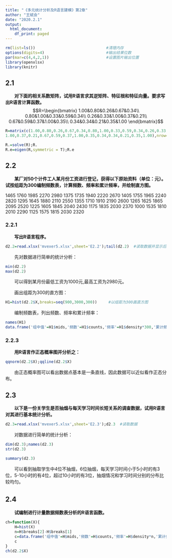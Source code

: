 ```yaml
---
title: "《多元统计分析及R语言建模》第2章"
author: "王斌会"
date: "2020.2.1"
output:
  html_document:
    df_print: paged
---
```


```r
rm(list=ls())                               #清理内存
options(digits=4)                           #输出结果位数
par(mar=c(4,4,2,1))                         #设置图片输出位置
library(openxlsx)
library(knitr)
```

## 2.1      
　　**对下面的相关系数矩阵，试用R语言求其逆矩阵、特征根和特征向量。要求写出R语言计算函数。**
$$R=\begin{bmatrix}
1.00&0.80&0.26&0.67&0.34\\
0.80&1.00&0.33&0.59&0.34\\
0.26&0.33&1.00&0.37&0.21\\
0.67&0.59&0.37&1.00&0.35\\
0.34&0.34&0.21&0.35&1.00
\end{bmatrix}$$

```r
R=matrix(c(1.00,0.80,0.26,0.67,0.34,0.80,1.00,0.33,0.59,0.34,0.26,0.33,
1.00,0.37,0.21,0.67,0.59,0.37,1.00,0.35,0.34,0.34,0.21,0.35,1.00),nrow=5,ncol=5);R           #生成矩阵R
```

```r
R.=solve(R);R.       
R.e=eigen(R,symmetric = T);R.e    
```

## 2.2   
　　**某厂对50个计件工人某月份工资进行登记，获得以下原始资料（单位：元）。试按组距为300编制频数表，计算频数、频率和累计频率，并绘制直方图。**

1465 1760 1985 2270 2980 1375 1735 1940 2220 2670 1405 1755 1965
2240 2820 1295 1645 1880 2110 2550 1355 1710 1910 2190 2600 1265 1625
1865 2095 2520 1225 1605 1845 2040 2430 1175 1835 2030 2370 1000 1535
1810 2010 2290 1125 1575 1815 2030 2320

### 2.2.1
　　**写出R语言程序。**   
  
```r
d2.2=read.xlsx('mvexer5.xlsx',sheet='E2.2');tail(d2.2)  #读取数据并显示后六行
```
　　先对数据进行简单的统计分析：
```r
min(d2.2)
max(d2.2)
```
　　可以得到某月份最低工资为1000元,最高工资为2980元。

　　画出组距为300的直方图：
```r
H1=hist(d2.2$X,breaks=seq(900,3000,300))     #以组距为300画直方图
```

　　编制频数表，列出频数、频率和累计频率：     
```r
names(H1)
data.frame('组中值'=H1$mids,'频数'=H1$counts,'频率'=H1$density*300,'累计频率'=cumsum(H1$density*300))
```

### 2.2.3    
　　**用R语言作正态概率图并分析之：**
```r
qqnorm(d2.2$X);qqline(d2.2$X)        
```

　　由正态概率图可以看出数据点基本是一条直线，因此数据可以近似看作正态分布。

## 2.3   
　　**以下是一份关学生是否抽烟与每天学习时间长短关系的调查数据，试用R语言对其进行基本统计分析。**

```r
d2.3=read.xlsx('mvexer5.xlsx',sheet='E2.3');d2.3  #读取数据
```

　　对数据进行简单的统计分析：
```r
dim(d2.3);names(d2.3)                       
str(d2.3)                                   
```

```r
summary(d2.3)                               
```
　　可以看到抽取学生中4位不抽烟，6位抽烟，每天学习时间小于5小时的有3位，5-10小时的有4位，超过10小时的有3位，抽烟情况和学习时间分别的分布比较均匀。

## 2.4　　　　
　　**试编制进行计量数据频数表分析的R语言函数。**
```r
ch=function(X){
    H=hist(X)
    n=H$breaks[2]-H$breaks[1]
    c=data.frame('组中值'=H$mids,'频数'=H$counts,'频率'=H$density*n,'累计频率'=cumsum(H$density*n))
    c
}
ch(d2.2$X)
```
